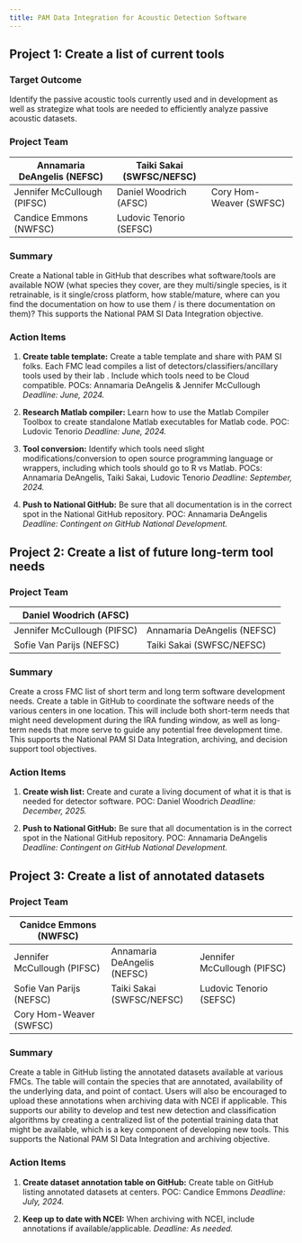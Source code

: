 ```yaml
---
title: PAM Data Integration for Acoustic Detection Software
---
```


## Project 1: Create a list of current tools

### Target Outcome

Identify the passive acoustic tools currently used and in development as well as strategize what tools are needed to efficiently analyze passive acoustic datasets.

### Project Team

| Annamaria DeAngelis (NEFSC) | Taiki Sakai (SWFSC/NEFSC) |                         |
|--------------------------|------------------------|----------------------|
| Jennifer McCullough (PIFSC) | Daniel Woodrich (AFSC)    | Cory Hom-Weaver (SWFSC) |
| Candice Emmons (NWFSC)      | Ludovic Tenorio (SEFSC)   |                         |

### Summary

Create a National table in GitHub that describes what software/tools are available NOW (what species they cover, are they multi/single species, is it retrainable, is it single/cross platform, how stable/mature, where can you find the documentation on how to use them / is there documentation on them)? This supports the National PAM SI Data Integration objective.

### Action Items

1.  **Create table template:** Create a table template and share with PAM SI folks. Each FMC lead compiles a list of detectors/classifiers/ancillary tools used by their lab . Include which tools need to be Cloud compatible. POCs: Annamaria DeAngelis & Jennifer McCullough *Deadline: June, 2024.*

2.  **Research Matlab compiler:** Learn how to use the Matlab Compiler Toolbox to create standalone Matlab executables for Matlab code. POC: Ludovic Tenorio *Deadline: June, 2024.*

3.  **Tool conversion:** Identify which tools need slight modifications/conversion to open source programming language or wrappers, including which tools should go to R vs Matlab. POCs: Annamaria DeAngelis, Taiki Sakai, Ludovic Tenorio *Deadline: September, 2024.*

4.  **Push to National GitHub:** Be sure that all documentation is in the correct spot in the National GitHub repository. POC: Annamaria DeAngelis *Deadline: Contingent on GitHub National Development.*

## Project 2: Create a list of future long-term tool needs

### Project Team

| Daniel Woodrich (AFSC)      |                             |
|-----------------------------|-----------------------------|
| Jennifer McCullough (PIFSC) | Annamaria DeAngelis (NEFSC) |
| Sofie Van Parijs (NEFSC)    | Taiki Sakai (SWFSC/NEFSC)   |

### Summary

Create a cross FMC list of short term and long term software development needs. Create a table in GitHub to coordinate the software needs of the various centers in one location. This will include both short-term needs that might need development during the IRA funding window, as well as long-term needs that more serve to guide any potential free development time. This supports the National PAM SI Data Integration, archiving, and decision support tool objectives.

### Action Items

1.  **Create wish list:** Create and curate a living document of what it is that is needed for detector software. POC: Daniel Woodrich *Deadline: December, 2025.*

2.  **Push to National GitHub:** Be sure that all documentation is in the correct spot in the National GitHub repository. POC: Annamaria DeAngelis *Deadline: Contingent on GitHub National Development.*

## Project 3: Create a list of annotated datasets

### Project Team

| Canidce Emmons (NWFSC)      |                             |                             |
|-------------------------|-----------------------|-------------------------|
| Jennifer McCullough (PIFSC) | Annamaria DeAngelis (NEFSC) | Jennifer McCullough (PIFSC) |
| Sofie Van Parijs (NEFSC)    | Taiki Sakai (SWFSC/NEFSC)   | Ludovic Tenorio (SEFSC)     |
| Cory Hom-Weaver (SWFSC)     |                             |                             |

### Summary

Create a table in GitHub listing the annotated datasets available at various FMCs. The table will contain the species that are annotated, availability of the underlying data, and point of contact. Users will also be encouraged to upload these annotations when archiving data with NCEI if applicable. This supports our ability to develop and test new detection and classification algorithms by creating a centralized list of the potential training data that might be available, which is a key component of developing new tools. This supports the National PAM SI Data Integration and archiving objective.

### Action Items

1.  **Create dataset annotation table on GitHub:** Create table on GitHub listing annotated datasets at centers. POC: Candice Emmons *Deadline: July, 2024.*

2.  **Keep up to date with NCEI:** When archiving with NCEI, include annotations if available/applicable. *Deadline: As needed.*
